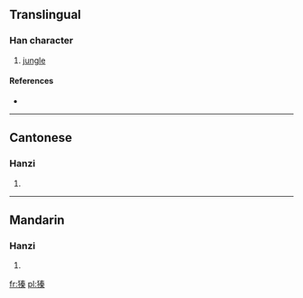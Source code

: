 ==Translingual==

===Han character===
{{Han char|rn=94|rad=犬|as=10|sn=13|four=4529<sub>4</sub>|canj=大竹手大木 (KHQKD)}}

# [[jungle]]

====References====
* {{Han ref|kx=0717.111|dkj=20619|hdz=21361.120|uh=7349|ud=29513|bh=DEB0|bd=57008}}

----

==Cantonese==

===Hanzi===
{{yue-hanzi|jyut=|y=jeun1}}

# {{defn|Cantonese|sort=犬10}}

----

==Mandarin==

===Hanzi===
{{cmn-hanzi|pin=[[zhēn]] ([[zhen1]])|wg=chen<sup>1</sup>}}

# {{defn|Mandarin|sort=犬10}}

[[fr:獉]]
[[pl:獉]]